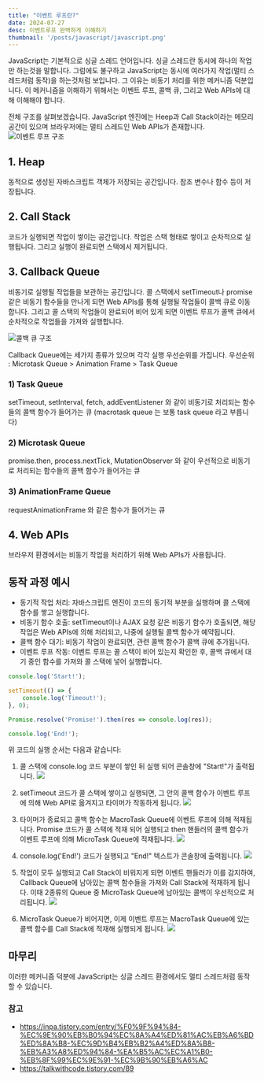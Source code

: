 ```yaml
---
title: "이벤트 루프란?"
date: 2024-07-27
desc: 이벤트루프 완벽하게 이해하기
thumbnail: '/posts/javascript/javascript.png'
---
```


JavaScript는 기본적으로 싱글 스레드 언어입니다.
싱글 스레드란 동시에 하나의 작업만 하는것을 말합니다.
그럼에도 불구하고 JavaScript는 동시에 여러가지 작업(멀티 스레드처럼 동작)을 하는것처럼 보입니다.
그 이유는 비동기 처리를 위한 메커니즘 덕분입니다.
이 메커니즘을 이해하기 위해서는 이벤트 루프, 콜백 큐, 그리고 Web APIs에 대해 이해해야 합니다.

전체 구조를 살펴보겠습니다.
JavaScript 엔진에는 Heep과 Call Stack이라는 메모리 공간이 있으며 브라우저에는 멀티 스레드인 Web APIs가 존재합니다.
![이벤트 루프 구조](/posts/javascript/eventloop/eventloop-structure.png)

## 1. Heap
동적으로 생성된 자바스크립트 객체가 저장되는 공간입니다.
참조 변수나 함수 등이 저장됩니다.

## 2. Call Stack
코드가 실행되면 작업이 쌓이는 공간입니다.
작업은 스택 형태로 쌓이고 순차적으로 실행됩니다. 그리고 실행이 완료되면 스택에서 제거됩니다.

## 3. Callback Queue
비동기로 실행될 작업들을 보관하는 공간입니다.
콜 스택에서 setTimeout나 promise 같은 비동기 함수들을 만나게 되면 Web APIs를 통해 실행될 작업들이 콜백 큐로 이동합니다.
그리고 콜 스택의 작업들이 완료되어 비어 있게 되면 이벤트 루프가 콜백 큐에서 순차적으로 작업들을 가져와 실행합니다.

![콜백 큐 구조](/posts/javascript/eventloop/callback-queue.png)

Callback Queue에는 세가지 종류가 있으며 각각 실행 우선순위를 가집니다.
우선순위 : Microtask Queue > Animation Frame > Task Queue

### 1) Task Queue
setTimeout, setInterval, fetch, addEventListener 와 같이 비동기로 처리되는 함수들의 콜백 함수가 들어가는 큐 (macrotask queue 는 보통 task queue 라고 부릅니다)

### 2) Microtask Queue
promise.then, process.nextTick, MutationObserver 와 같이 우선적으로 비동기로 처리되는 함수들의 콜백 함수가 들어가는 큐

### 3) AnimationFrame Queue
requestAnimationFrame 와 같은 함수가 들어가는 큐


## 4. Web APIs
브라우저 환경에서는 비동기 작업을 처리하기 위해 Web APIs가 사용됩니다.

## 동작 과정 예시
- 동기적 작업 처리: 자바스크립트 엔진이 코드의 동기적 부분을 실행하며 콜 스택에 함수를 쌓고 실행합니다.
- 비동기 함수 호출: setTimeout이나 AJAX 요청 같은 비동기 함수가 호출되면, 해당 작업은 Web APIs에 의해 처리되고, 나중에 실행될 콜백 함수가 예약됩니다.
- 콜백 함수 대기: 비동기 작업이 완료되면, 관련 콜백 함수가 콜백 큐에 추가됩니다.
- 이벤트 루프 작동: 이벤트 루프는 콜 스택이 비어 있는지 확인한 후, 콜백 큐에서 대기 중인 함수를 가져와 콜 스택에 넣어 실행합니다.

```javascript
console.log('Start!');

setTimeout(() => {
	console.log('Timeout!');
}, 0);

Promise.resolve('Promise!').then(res => console.log(res));

console.log('End!');
```
위 코드의 실행 순서는 다음과 같습니다:

1. 콜 스택에 console.log 코드 부분이 쌓인 뒤 실행 되어 콘솔창에 "Start!"가 출력됩니다.
![](/posts/javascript/eventloop/eventloop-01.gif)

2. setTimeout 코드가 콜 스택에 쌓이고 실행되면, 그 안의 콜백 함수가 이벤트 루프에 의해 Web API로 옮겨지고 타이머가 작동하게 됩니다.
![](/posts/javascript/eventloop/eventloop-02.gif)

3. 타이머가 종료되고 콜백 함수는 MacroTask Queue에 이벤트 루프에 의해 적재됩니다.
Promise 코드가 콜 스택에 적재 되어 실행되고 then 핸들러의 콜백 함수가 이벤트 루프에 의해 MicroTask Queue에 적재됩니다.
![](/posts/javascript/eventloop/eventloop-03.gif)

5. console.log('End!') 코드가 실행되고 "End!" 텍스트가 콘솔창에 출력됩니다.
![](/posts/javascript/eventloop/eventloop-04.gif)

6. 작업이 모두 실행되고 Call Stack이 비워지게 되면 이벤트 핸들러가 이를 감지하여, Callback Queue에 남아있는 콜백 함수들을 가져와 Call Stack에 적재하게 됩니다.
이때 2종류의 Queue 중 MicroTask Queue에 남아있는 콜백이 우선적으로 처리됩니다.
![](/posts/javascript/eventloop/eventloop-05.gif)

7. MicroTask Queue가 비어지면, 이제 이벤트 루프는 MacroTask Queue에 있는 콜백 함수를 Call Stack에 적재해 실행되게 됩니다.
![](/posts/javascript/eventloop/eventloop-06.gif)

## 마무리
이러한 메커니즘 덕분에 JavaScript는 싱글 스레드 환경에서도 멀티 스레드처럼 동작할 수 있습니다.

### 참고
- https://inpa.tistory.com/entry/%F0%9F%94%84-%EC%9E%90%EB%B0%94%EC%8A%A4%ED%81%AC%EB%A6%BD%ED%8A%B8-%EC%9D%B4%EB%B2%A4%ED%8A%B8-%EB%A3%A8%ED%94%84-%EA%B5%AC%EC%A1%B0-%EB%8F%99%EC%9E%91-%EC%9B%90%EB%A6%AC
- https://talkwithcode.tistory.com/89

